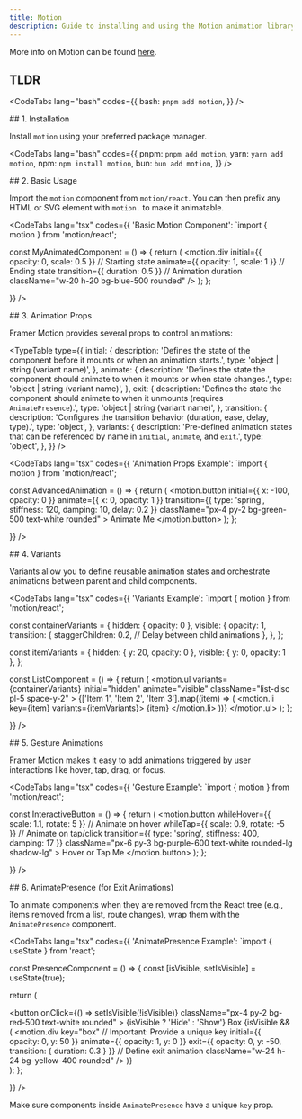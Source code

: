 ```yaml
---
title: Motion
description: Guide to installing and using the Motion animation library in React/Next.js projects using pnpm.
---
```



More info on Motion can be found [here](https://motion.dev/docs/react-quick-start).


## TLDR

<CodeTabs lang="bash" codes={{
    bash: `pnpm add motion`,
  }} />

<Steps>
<Step>
## 1. Installation

Install `motion` using your preferred package manager.

<CodeTabs lang="bash" codes={{
    pnpm: `pnpm add motion`,
    yarn: `yarn add motion`,
    npm: `npm install motion`,
    bun: `bun add motion`,
  }} />

</Step>

<Step>
## 2. Basic Usage

Import the `motion` component from `motion/react`. You can then prefix any HTML or SVG element with `motion.` to make it animatable.

<CodeTabs lang="tsx" codes={{
    'Basic Motion Component': `import { motion } from 'motion/react';

const MyAnimatedComponent = () => {
  return (
    <motion.div
      initial={{ opacity: 0, scale: 0.5 }} // Starting state
      animate={{ opacity: 1, scale: 1 }}   // Ending state
      transition={{ duration: 0.5 }}      // Animation duration
      className="w-20 h-20 bg-blue-500 rounded"
    />
  );
};

  }} />
</Step>

<Step>
## 3. Animation Props

Framer Motion provides several props to control animations:

<TypeTable
  type={{
    initial: {
      description: 'Defines the state of the component before it mounts or when an animation starts.',
      type: 'object | string (variant name)',
    },
    animate: {
      description: 'Defines the state the component should animate to when it mounts or when state changes.',
      type: 'object | string (variant name)',
    },
    exit: {
      description: 'Defines the state the component should animate to when it unmounts (requires `AnimatePresence`).',
      type: 'object | string (variant name)',
    },
    transition: {
      description: 'Configures the transition behavior (duration, ease, delay, type).',
      type: 'object',
    },
    variants: {
      description: 'Pre-defined animation states that can be referenced by name in `initial`, `animate`, and `exit`.',
      type: 'object',
    },
  }}
/>

<CodeTabs lang="tsx" codes={{
    'Animation Props Example': `import { motion } from 'motion/react';

const AdvancedAnimation = () => {
  return (
    <motion.button
      initial={{ x: -100, opacity: 0 }}
      animate={{ x: 0, opacity: 1 }}
      transition={{ type: 'spring', stiffness: 120, damping: 10, delay: 0.2 }}
      className="px-4 py-2 bg-green-500 text-white rounded"
    >
      Animate Me
    </motion.button>
  );
};

  }} />
</Step>

<Step>
## 4. Variants

Variants allow you to define reusable animation states and orchestrate animations between parent and child components.

<CodeTabs lang="tsx" codes={{
    'Variants Example': `import { motion } from 'motion/react';

const containerVariants = {
  hidden: { opacity: 0 },
  visible: {
    opacity: 1,
    transition: {
      staggerChildren: 0.2, // Delay between child animations
    },
  },
};

const itemVariants = {
  hidden: { y: 20, opacity: 0 },
  visible: { y: 0, opacity: 1 },
};

const ListComponent = () => {
  return (
    <motion.ul
      variants={containerVariants}
      initial="hidden"
      animate="visible"
      className="list-disc pl-5 space-y-2"
    >
      {['Item 1', 'Item 2', 'Item 3'].map((item) => (
        <motion.li key={item} variants={itemVariants}>
          {item}
        </motion.li>
      ))}
    </motion.ul>
  );
};

  }} />
</Step>

<Step>
## 5. Gesture Animations

Framer Motion makes it easy to add animations triggered by user interactions like hover, tap, drag, or focus.

<CodeTabs lang="tsx" codes={{
    'Gesture Example': `import { motion } from 'motion/react';

const InteractiveButton = () => {
  return (
    <motion.button
      whileHover={{ scale: 1.1, rotate: 5 }} // Animate on hover
      whileTap={{ scale: 0.9, rotate: -5 }}   // Animate on tap/click
      transition={{ type: 'spring', stiffness: 400, damping: 17 }}
      className="px-6 py-3 bg-purple-600 text-white rounded-lg shadow-lg"
    >
      Hover or Tap Me
    </motion.button>
  );
};

  }} />
</Step>

<Step>
## 6. AnimatePresence (for Exit Animations)

To animate components when they are removed from the React tree (e.g., items removed from a list, route changes), wrap them with the `AnimatePresence` component.

<CodeTabs lang="tsx" codes={{
    'AnimatePresence Example': `import { useState } from 'react';

const PresenceComponent = () => {
  const [isVisible, setIsVisible] = useState(true);

  return (
    <div className="space-y-4">
      <button
        onClick={() => setIsVisible(!isVisible)}
        className="px-4 py-2 bg-red-500 text-white rounded"
      >
        {isVisible ? 'Hide' : 'Show'} Box
      </button>
      <AnimatePresence>
        {isVisible && (
          <motion.div
            key="box" // Important: Provide a unique key
            initial={{ opacity: 0, y: 50 }}
            animate={{ opacity: 1, y: 0 }}
            exit={{ opacity: 0, y: -50, transition: { duration: 0.3 } }} // Define exit animation
            className="w-24 h-24 bg-yellow-400 rounded"
          />
        )}
      </AnimatePresence>
    </div>
  );
};

  }} />

Make sure components inside `AnimatePresence` have a unique `key` prop.
</Step>

</Steps>
